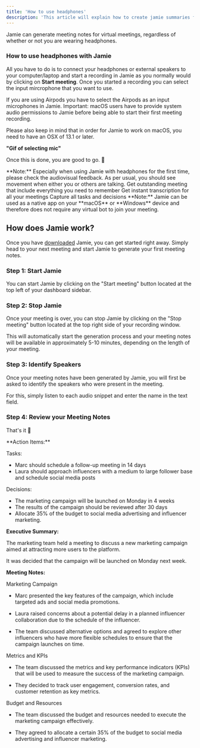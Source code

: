 ```yaml
---
title: 'How to use headphones'
description: 'This article will explain how to create jamie summaries for virtual meetings using headphones.'
---
```


Jamie can generate meeting notes for virtual meetings, regardless of whether or not you are wearing headphones. 

### How to use headphones with Jamie

All you have to do is to connect your headphones or external speakers to your computer/laptop and start a recording in Jamie as you normally would by clicking on **Start meeting**. Once you started a recording you can select the input mircrophone that you want to use.  

<Tip> 
If you are using Airpods you have to select the Airpods as an input microphones in Jamie. 
</Tip>

<Warning>
Important: macOS users have to provide system audio permissions to Jamie before being able to start their first meeting recording. 

Please also keep in mind that in order for Jamie to work on macOS, you need to have an OSX of 13.1 or later. 

</Warning>


**"Gif of selecting mic"**

Once this is done, you are good to go. 🎉

<Note>
**Note:** Especially when using Jamie with headphones for the first time, please check the audiovisual feedback. As per usual, you should see movement when either you or others are talking.
</Note>


<CardGroup cols={3}>
  <Card
    title="High-Quality Meeting Notes"
    icon="pen-to-square"
  >
    Get outstanding meeting that include everything you need to remember
  </Card>
  <Card
    title="Transcript"
    icon="Text"
  >
    Get instant transcription for all your meetings
  </Card>
   <Card
    title="Action Items"
    icon="check"
  >
    Capture all tasks and decisions
  </Card>
</CardGroup>
<Warning> 
**Note:** Jamie can be used as a native app on your **macOS** or **Windows** device and therefore does not require any virtual bot to join your meeting. 
</Warning>

## How does Jamie work?

Once you have [downloaded](https://www.meetjamie.ai/download) Jamie, you can get started right away. Simply head to your next meeting and start Jamie to generate your first meeting notes.

### Step 1: Start Jamie
You can start Jamie by clicking on the "Start meeting" button located at the top left of your dashboard sidebar.


### Step 2: Stop Jamie
Once your meeting is over, you can stop Jamie by clicking on the "Stop meeting" button located at the top right side of your recording window.

This will automatically start the generation process and your meeting notes will be available in approximately 5-10 minutes, depending on the length of your meeting.

### Step 3: Identify Speakers
Once your meeting notes have been generated by Jamie, you will first be asked to identify the speakers who were present in the meeting. 

For this, simply listen to each audio snippet and enter the name in the text field.

### Step 4: Review your Meeting Notes 
That's it 🎉 

<Accordion title="Example Meeting Notes:">
  **Action Items:**

Tasks: 

- Marc should schedule a follow-up meeting in 14 days
- Laura should approach influencers with a medium to large follower base and schedule social media posts

Decisions: 

- The marketing campaign will be launched on Monday in 4 weeks
- The results of the campaign should be reviewed after 30 days
- Allocate 35% of the budget to social media advertising and influencer marketing.

 

**Executive Summary:**

The marketing team held a meeting to discuss a new marketing campaign aimed at attracting more users to the platform. 

It was decided that the campaign will be launched on Monday next week.

 

**Meeting Notes:**

Marketing Campaign

- Marc presented the key features of the campaign, which include targeted ads and social media promotions.

- Laura raised concerns about a potential delay in a planned influencer collaboration due to the schedule of the influencer.
- The team discussed alternative options and agreed to explore other influencers who have more flexible schedules to ensure that the campaign launches on time.

Metrics and KPIs

- The team discussed the metrics and key performance indicators (KPIs) that will be used to measure the success of the marketing campaign.

- They decided to track user engagement, conversion rates, and customer retention as key metrics.

Budget and Resources

- The team discussed the budget and resources needed to execute the marketing campaign effectively.

- They agreed to allocate a certain 35% of the budget to social media advertising and influencer marketing.
</Accordion>


